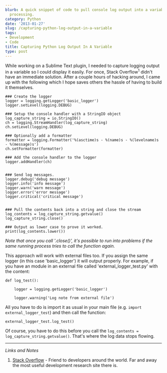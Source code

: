 ```yaml
---
blurb: A quick snippet of code to pull console log output into a variable for later
  processing.
category: Python
date: '2013-01-27'
slug: /capturing-python-log-output-in-a-variable
tags:
- Development
- Code
title: Capturing Python Log Output In A Variable
type: post
---
```



While working on a Sublime Text plugin, I needed to capture logging output in a variable so I could display it easily. For once, Stack Overflow<sup>1</sup> didn't have an immediate solution. After a couple hours of hacking around, I came up with the following which I hope saves others the hassle of having to build it themselves. 


	### Create the logger
	logger = logging.getLogger('basic_logger')
	logger.setLevel(logging.DEBUG)

	### Setup the console handler with a StringIO object
	log_capture_string = io.StringIO()
	ch = logging.StreamHandler(log_capture_string)
	ch.setLevel(logging.DEBUG)

	### Optionally add a formatter
	formatter = logging.Formatter('%(asctime)s - %(name)s - %(levelname)s - %(message)s')
	ch.setFormatter(formatter)

	### Add the console handler to the logger
	logger.addHandler(ch)


	### Send log messages. 
	logger.debug('debug message')
	logger.info('info message')
	logger.warn('warn message')
	logger.error('error message')
	logger.critical('critical message')


	### Pull the contents back into a string and close the stream
	log_contents = log_capture_string.getvalue()
	log_capture_string.close()

	### Output as lower case to prove it worked. 
	print(log_contents.lower())

*Note that once you call '.close()', it's possible to run into problems if the same running process tries to call the function again.*

This approach will work with external files too. If you assign the same logger (in this case 'basic_logger') it will output properly. For example, if you have an module in an external file called 'external_logger_test.py' with the content:


	def log_test():

		logger = logging.getLogger('basic_logger')

		logger.warning('Log note from external file')

All you have to do is import it as usual in your main file (e.g. `import external_logger_test`) and then call the function:

	external_logger_test.log_test()

Of course, you have to do this before you call the `log_contents = log_capture_string.getvalue()`. That's where the log data stops flowing.



---


_Links and Notes_

1. [Stack Overflow](http://stackoverflow.com/) - Friend to developers around the world. Far and away the most useful development research site there is.